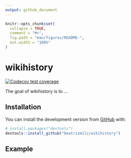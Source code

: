 ```yaml
---
output: github_document
---
```


<!-- README.md is generated from README.Rmd. Please edit that file -->

```r
knitr::opts_chunk$set(
  collapse = TRUE,
  comment = "#>",
  fig.path = "man/figures/README-",
  out.width = "100%"
)
```

# wikihistory

 <!-- badges: start -->
  [![Codecov test coverage](https://codecov.io/gh/beatrizmilz/wikihistory/branch/main/graph/badge.svg)](https://codecov.io/gh/beatrizmilz/wikihistory?branch=main)
  <!-- badges: end -->

The goal of wikihistory is to ...

## Installation

You can install the development version from [GitHub](https://github.com/) with:

``` r
# install.packages("devtools")
devtools::install_github("beatrizmilz/wikihistory")
```
## Example
